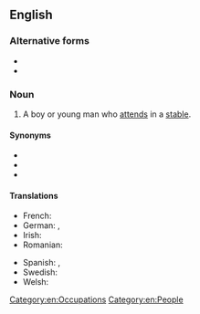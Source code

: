 {{also|stableboy|stable-boy}}

==English==

===Alternative forms===
* {{l|en|stable-boy}}
* {{l|en|stableboy}}

===Noun===
{{en-noun}}

# A boy or young man who [[attend]]s in a [[stable]].

====Synonyms====
* {{l|en|groom}}
* {{l|en|stablehand}}
* {{l|en|stableman}}

====Translations====
{{trans-top|boy or young man who attends in a stable}}
* French: {{t+|fr|garçon d'écurie|m}}
* German: {{t|de|Stalljunge|m}}, {{t|de|Stallknecht|m}}
* Irish: {{t|ga|buachaill stábla|m}}
* Romanian: {{t|ro|băiat la grajd|m}}
{{trans-mid}}
* Spanish: {{t|es|mozo de cuadra|m}}, {{t|es|mozo de establo|m}}
* Swedish: {{t|sv|stalledräng|c}}
* Welsh: {{t|cy|gwas stabl|m}}
{{trans-bottom}}

[[Category:en:Occupations]]
[[Category:en:People]]